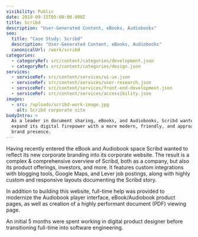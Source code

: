 ```yaml
---
visibility: Public
date: 2019-09-15T05:00:00.000Z
title: Scribd
description: "User-Generated Content, eBooks, Audiobooks"
seo:
  title: "Case Study: Scribd"
  description: "User-Generated Content, eBooks, Audiobooks"
  canonicalUrl: /work/scribd
categories:
  - categoryRef: src/content/categories/development.json
  - categoryRef: src/content/categories/design.json
services:
  - serviceRef: src/content/services/ui-ux.json
  - serviceRef: src/content/services/user-research.json
  - serviceRef: src/content/services/front-end-development.json
  - serviceRef: src/content/services/accessibility.json
images:
  - src: /uploads/scribd-work-image.jpg
    alt: Scribd corporate site
bodyIntro: >
  As a leader in document sharing, eBooks, and Audiobooks, Scribd wanted to
  expand its digital firepower with a more modern, friendly, and approachable
  brand presence.
---
```


<CallToAction
  href="https://web.archive.org/web/20190823043040/https://www.scribd.com/about"
  label="View Corporate Website (Archive)"
/>

Having recently entered the eBook and Audiobook space Scribd wanted to reflect its new corporate branding into its corporate website. The result is a complex & comprehensive overview of Scribd, both as a company, but also its product offerings, investors, and more. It features custom integrations with blogging tools, Google Maps, and Lever job postings, along with highly custom and responsive layouts documenting the Scribd story.

In addition to building this website, full-time help was provided to modernize the Audiobook player interface, eBook/Audiobook product pages, as well as creation of a highly performant document (PDF) viewing page.

An initial 5 months were spent working in digital product designer before transitioning full-time into software engineering.
